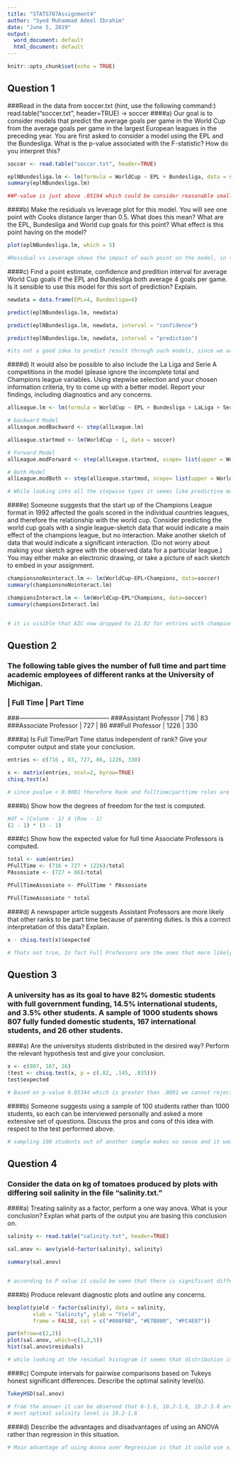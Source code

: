 ```yaml
---
title: "STATS707Assignment4"
author: "Syed Muhammad Adeel Ibrahim"
date: "June 5, 2019"
output:
  word_document: default
  html_document: default
---
```


```r
knitr::opts_chunk$set(echo = TRUE)
```

## Question 1
###Read in the data from soccer.txt (hint, use the following command:)
 read.table("soccer.txt", header=TRUE) -> soccer 
####a) Our goal is to consider models that predict the average goals per game in the World Cup from the average goals per game in the largest European leagues in the preceding year. You are first asked to consider a model using the EPL and the Bundesliga. What is the p-value associated with the F-statistic? How do you interpret this?

```r

soccer <- read.table("soccer.txt", header=TRUE)

eplNBundesliga.lm <- lm(formula = WorldCup ~ EPL + Bundesliga, data = soccer)
summary(eplNBundesliga.lm)

##P-value is just above .05194 which could be consider reasonable small here which means our data doesn't suppot our null hypothesis, it is enough evident to reject it.

```

####b) Make the residuals vs leverage plot for this model. You will see one point with Cooks distance larger than 0.5. What does this mean? What are the EPL, Bundesliga and World cup goals for this point? What effect is this point having on the model?

```r

plot(eplNBundesliga.lm, which = 5)

#Residual vs Leverage shows the impact of each point on the model, in the given figure 3 is the point that heavily influencing the current model, by theory every point should be less .5 cook's distance to qualify an ordinary participation. over here point 3 is heavily participating which means if we remove this point it will also change the model.

```

####c) Find a point estimate, confidence and predition interval for average World Cup goals if the EPL and Bundesliga both average 4 goals per game. Is it sensible to use this model for this sort of prediction? Explain.

```r

newdata = data.frame(EPL=4, Bundesliga=4)

predict(eplNBundesliga.lm, newdata)

predict(eplNBundesliga.lm, newdata, interval = "confidence")

predict(eplNBundesliga.lm, newdata, interval = "prediction")

#its not a good idea to predict result through such models, since we are unable to identify importance and irrelevance of multiple variables, therefore it is wise to use recommend method to identity relevance of variables for prediction
```

####d) It would also be possible to also include the La Liga and Serie A competitions in the model (please ignore the incomplete total and Champions league variables. Using stepwise selection and your chosen information criteria, try to come up with a better model. Report your findings, including diagnostics and any concerns.

```r

allLeague.lm <- lm(formula = WorldCup ~ EPL + Bundesliga + LaLiga + SerieA, data = soccer) 

# backward Model
allLeague.modBackward <- step(allLeague.lm)

allLeague.startmod <- lm(WorldCup ~ 1, data = soccer) 

# Forward Model
allLeague.modForward <- step(allLeague.startmod, scope= list(upper = WorldCup ~ EPL + Bundesliga + LaLiga + SerieA, lower= WorldCup ~ 1), direction="forward")

# Both Model
allLeague.modBoth <- step(allLeague.startmod, scope= list(upper = WorldCup ~ EPL + Bundesliga + LaLiga + SerieA, lower= WorldCup ~ 1), direction="both")

# While looking into all the stepwise types it seems like predictive models are same with AIC of -45.71 
```

####e) Someone suggests that the start up of the Champions League format in 1992 affected the goals scored in the individual countries leagues, and therefore the relationship with the world cup. Consider predicting the world cup goals with a single league-sketch data that would indicate a main effect of the champions league, but no interaction. Make another sketch of data that would indicate a significant interaction. (Do not worry about making your sketch agree with the observed data for a particular league.) You may either make an electronic drawing, or take a picture of each sketch to embed in your assignment.

```r
championsnoNointeract.lm <- lm(WorldCup~EPL+Champions, data=soccer)
summary(championsnoNointeract.lm)

championsInteract.lm <- lm(WorldCup~EPL*Champions, data=soccer)
summary(championsInteract.lm)


# it is visible that AIC now dropped to 21.02 for entries with champions Leage
```

## Question 2

### The following table gives the number of full time and part time academic employees of different ranks at the University of Michigan.
###                    | Full Time | Part Time
###--------------------------------------------
###Assistant Professor | 716       | 83
###Associate Professor | 727       | 86
###Full Professor      | 1226      | 330

####a) Is Full Time/Part Time status independent of rank? Give your computer output and state your conclusion.

```r

entries <- c(716 , 83, 727, 86, 1226, 330)

x <- matrix(entries, ncol=2, byrow=TRUE) 
chisq.test(x)

# since pvalue < 0.0001 therefore Rank and fulltime/parttime roles are not independent
```

####b) Show how the degrees of freedom for the test is computed.

```r

#df = (Colunm - 1) X (Row - 1)
(2 - 1) * (3 - 1)

```

####c) Show how the expected value for full time Associate Professors is computed.

```r
total <- sum(entries)
PFullTime <- (716 + 727 + 1226)/total
PAssosiate <- (727 + 86)/total

PFullTimeAssosiate <- PFullTime * PAssosiate

PFullTimeAssosiate * total

```

####d) A newspaper article suggests Assistant Professors are more likely that other ranks to be part time because of parenting duties. Is this a correct interpretation of this data? Explain.

```r

x - chisq.test(x)$expected

# Thats not true, In fact Full Professors are the ones that more likely be part timer.

```

## Question 3

### A university has as its goal to have 82% domestic students with full government funding, 14.5% international students, and 3.5% other students. A sample of 1000 students shows 807 fully funded domestic students, 167 international students, and 26 other students.

####a) Are the universitys students distributed in the desired way? Perform the relevant hypothesis test and give your conclusion.
```r

x <- c(807, 167, 26)
(test <- chisq.test(x, p = c(.82, .145, .035)))
test$expected

# Based on p-value 0.05344 which is greater than .0001 we cannot reject null Hypothesis
```
####b) Someone suggests using a sample of 100 students rather than 1000 students, so each can be interviewed personally and asked a more extensive set of questions. Discuss the pros and cons of this idea with respect to the test performed above.

```r

# sampling 100 students out of another sample makes no sense and it would result abnormalities in distribution. Theoritically it will have a similar result as above. but practically it could cause serious distribution change since we are taking 1/10th of the sample and could change p-value drastically.

```

## Question 4

### Consider the data on kg of tomatoes produced by plots with differing soil salinity in the file “salinity.txt.”

####a) Treating salinity as a factor, perform a one way anova. What is your conclusion? Explan what parts of the output you are basing this conclusion on.

```r

salinity <- read.table("salinity.txt", header=TRUE)

sal.anov <- aov(yield~factor(salinity), salinity)

summary(sal.anov)


# according to P value it could be seen that there is significant difference between groups. since the value is much lesser than .001

```

####b) Produce relevant diagnostic plots and outline any concerns.

```r

boxplot(yield ~ factor(salinity), data = salinity,
        xlab = "Salinity", ylab = "Yield",
        frame = FALSE, col = c("#00AFBB", "#E7B800", "#FC4E07"))

par(mfrow=c(2,2))
plot(sal.anov, which=c(1,2,5))
hist(sal.anov$residuals)

# while looking at the residual histogram it seems that distribution is not fully uniform, but Normal Q-Q shows that it is dributed well with few outliners, further based on only one factor Residual vs Factor graph is not formed with meaningful data

```

####c) Compute intervals for pairwise comparisons based on Tukeys honest significant differences. Describe the optimal salinity level(s).

```r

TukeyHSD(sal.anov)

# from the answer it can be observed that 6-1.6, 10.2-1.6, 10.2-3.8 are the significants.
# most optimal salinity level is 10.2-1.6

```

####d) Describe the advantages and disadvantages of using an ANOVA rather than regression in this situation.

```r

# Main advantage of using Anova over Regression is that it could use single dependent variable to analyze. but when you want more granuality in your result Regression would be a better choice, over here we had only on dependent variable that used for analysing the outcome of grouped data. While regression couldn't do well in group data. However in above example regression would do better since the factor/group are numeric data.

```




